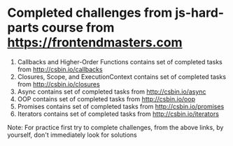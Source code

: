 # Completed challenges from js-hard-parts course from <https://frontendmasters.com>

1. Callbacks and Higher-Order Functions contains set of completed tasks from <http://csbin.io/callbacks>
2. Closures, Scope, and ExecutionContext contains set of completed tasks from <http://csbin.io/closures>
3. Async contains set of completed tasks from <http://csbin.io/async>
4. OOP contains set of completed tasks from <http://csbin.io/oop>
5. Promises contains set of completed tasks from <http://csbin.io/promises>
6. Iterators contains set of completed tasks from <http://csbin.io/iterators>

Note: For practice first try to complete challenges, from the above links, by yourself, don't immediately look for solutions
